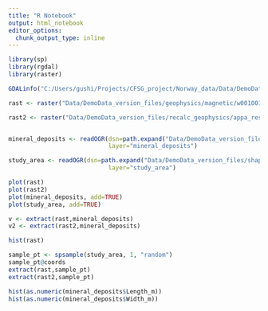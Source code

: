 ```yaml
---
title: "R Notebook"
output: html_notebook
editor_options: 
  chunk_output_type: inline
---
```




```r
library(sp)
library(rgdal)
library(raster)
```

```r
GDALinfo("C:/Users/gushi/Projects/CFSG_project/Norway_data/Data/DemoData_version_files/geophysics/magnetic/w001001.adf")
```

```r
rast <- raster("Data/DemoData_version_files/geophysics/magnetic/w001001.adf")

rast2 <- raster("Data/DemoData_version_files/recalc_geophysics/appa_res_rc/w001001.adf")


mineral_deposits <- readOGR(dsn=path.expand("Data/DemoData_version_files/shape_files"),
                            layer="mineral_deposits")

study_area <- readOGR(dsn=path.expand("Data/DemoData_version_files/shape_files"),
                            layer="study_area")
```

```r
plot(rast)
plot(rast2)
plot(mineral_deposits, add=TRUE)
plot(study_area, add=TRUE)
```
```r
v <- extract(rast,mineral_deposits)
v2 <- extract(rast2,mineral_deposits)
```
```r
hist(rast)
```

```r
sample_pt <- spsample(study_area, 1, "random")
sample_pt@coords
extract(rast,sample_pt)
extract(rast2,sample_pt)
```
```r
hist(as.numeric(mineral_deposits$Length_m))
hist(as.numeric(mineral_deposits$Width_m))
```

